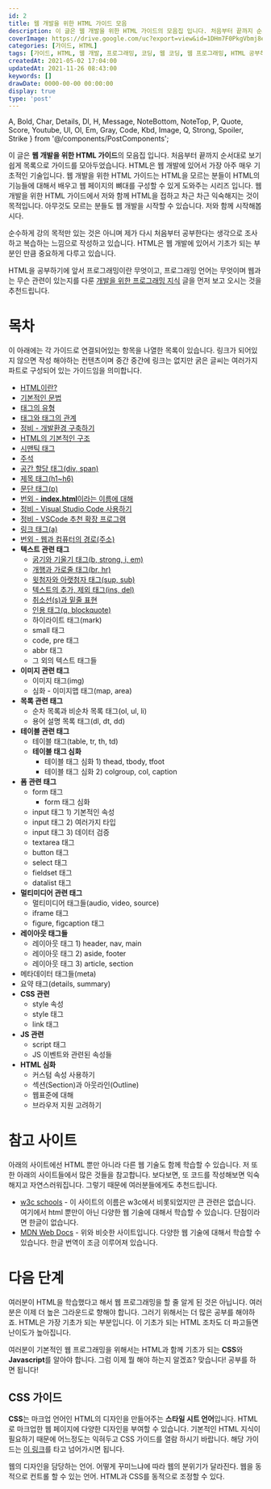```yaml
---
id: 2
title: 웹 개발을 위한 HTML 가이드 모음
description: 이 글은 웹 개발을 위한 HTML 가이드의 모음집 입니다. 처음부터 끝까지 순서대로 보기 쉽게 목록으로 가이드를 모아두었습니다. HTML은 웹 개발에 있어서 가장 아주 매우 기초적인 기술입니다. 웹 개발을 위한 HTML 가이드는 HTML을 모르는 분들이 HTML의 기능들에 대해서 배우고 웹 페이지의 뼈대를 구성할 수 있게 도와주는 시리즈 입니다. 웹 개발을 위한 HTML 가이드에서 저와 함께 HTML을 접하고 차근 차근 익숙해지는 것이 목적입니다. 아무것도 모르는 분들도 웹 개발을 시작할 수 있습니다. 저와 함께 시작해봅시다.
coverImage: https://drive.google.com/uc?export=view&id=1DHm7F0PkgVbmj8ePXu6uSK6XgAMLH1Jj
categories: [가이드, HTML]
tags: [가이드, HTML, 웹 개발, 프로그래밍, 코딩, 웹 코딩, 웹 프로그래밍, HTML 공부하기, HTML 초보]
createdAt: 2021-05-02 17:04:00
updatedAt: 2021-11-26 08:43:00
keywords: []
drawDate: 0000-00-00 00:00:00
display: true
type: 'post'
---
```


  A, Bold, Char, Details, Dl, H, Message, NoteBottom, NoteTop, P,
  Quote, Score, Youtube, Ul, Ol, Em, Gray, Code, Kbd, Image,
  Q, Strong, Spoiler, Strike
} from '@/components/PostComponents';

이 글은 **웹 개발을 위한 HTML 가이드**의 모음집 입니다. 처음부터 끝까지 순서대로 보기 쉽게 목록으로 가이드를 모아두었습니다. HTML은 웹 개발에 있어서 가장 아주 매우 기초적인 기술입니다. 웹 개발을 위한 HTML 가이드는 HTML을 모르는 분들이 HTML의 기능들에 대해서 배우고 웹 페이지의 뼈대를 구성할 수 있게 도와주는 시리즈 입니다. 웹 개발을 위한 HTML 가이드에서 저와 함께 HTML을 접하고 차근 차근 익숙해지는 것이 목적입니다. 아무것도 모르는 분들도 웹 개발을 시작할 수 있습니다. 저와 함께 시작해봅시다.

순수하게 강의 목적만 있는 것은 아니며 제가 다시 처음부터 공부한다는 생각으로 조사하고 복습하는 느낌으로 작성하고 있습니다. HTML은 웹 개발에 있어서 기초가 되는 부분인 만큼 중요하게 다루고 있습니다.

<Message color='y'>
  <p>HTML을 공부하기에 앞서 프로그래밍이란 무엇이고, 프로그래밍 언어는 무엇이며 웹과는 무슨 관련이 있는지를 다룬 <A href='/post/2021-05-02-02-complete-programming-knowledge' type='blog'>개발을 위한 프로그래밍 지식</A> 글을 먼저 보고 오시는 것을 추천드립니다.</p>
</Message>

# 목차
<Message color='blue'>
  <p>이 아래에는 각 가이드로 연결되어있는 항목을 나열한 목록이 있습니다. 링크가 되어있지 않으면 작성 해야하는 컨텐츠이며 중간 중간에 링크는 없지만 굵은 글씨는 여러가지 파트로 구성되어 있는 가이드임을 의미합니다.</p>
</Message>

* [HTML이란?](/post/2021-05-06-01-html-intro)
* [기본적인 문법](/post/2021-05-07-01-html-syntax)
* [태그의 유형](/post/2021-05-08-01-html-block-inline-tag)
* [태그와 태그의 관계](/post/2021-05-26-01-parent-child-sibling)
* [정비 - 개발환경 구축하기](/post/2021-06-02-01-development-environment)
* [HTML의 기본적인 구조](/post/2021-06-05-01-html-basic-structure)
* [시맨틱 태그](/post/2021-06-17-01-semantic-tags)
* [주석](/post/2021-06-19-01-comment)
* [공간 할당 태그(div, span)](/post/2021-06-25-01-div-and-span-tag)
* [제목 태그(h1~h6)](/post/2021-07-19-01-heading-tags)
* [문단 태그(p)](/post/2021-08-24-01-pragraph-tag)
* [번외 - **index.html**이라는 이름에 대해](/post/2021-09-04-01-filename-index)
* [정비 - Visual Studio Code 사용하기](/post/2021-09-13-01-vscode-install)
* [정비 - VSCode 추천 확장 프로그램](/post/2021-09-23-01-vscode-extension)
* [링크 태그(a)](/post/2021-09-25-01-link-tag)
* [번외 - 웹과 컴퓨터의 경로(주소)](/post/2021-10-02-29-about-path)
* **텍스트 관련 태그**
  * [굵기와 기울기 태그(b, strong, i, em)](/post/2021-10-30-31-text-bold-and-italic-tags)
  * [개행과 가로줄 태그(br, hr)](/post/2021-11-12-32-br-and-hr-tag)
  * [윗첨자와 아랫첨자 태그(sup, sub)](/post/2021-11-15-33-sub-and-sup-tag)
  * [텍스트의 추가, 제외 태그(ins, del)](/post/2021-11-17-34-ins-and-del-tag)
  * [취소선(s)과 밑줄 표현](/post/2021-11-26-35-u-and-s-tag)
  * [인용 태그(q, blockquote)](/post/2021-12-30-36-q-and-blockquote-tag)
  * 하이라이트 태그(mark)
  * small 태그
  * code, pre 태그
  * abbr 태그
  * 그 외의 텍스트 태그들
* **이미지 관련 태그**
  * 이미지 태그(img)
  * 심화 - 이미지맵 태그(map, area)
* **목록 관련 태그**
  * 순차 목록과 비순차 목록 태그(ol, ul, li)
  * 용어 설명 목록 태그(dl, dt, dd)
* **테이블 관련 태그**
  * 테이블 태그(table, tr, th, td)
  * **테이블 태그 심화**
    * 테이블 태그 심화 1) thead, tbody, tfoot
    * 테이블 태그 심화 2) colgroup, col, caption
* **폼 관련 태그**
  * form 태그
    * form 태그 심화
  * input 태그 1) 기본적인 속성
  * input 태그 2) 여러가지 타입
  * input 태그 3) 데이터 검증
  * textarea 태그
  * button 태그
  * select 태그
  * fieldset 태그
  * datalist 태그
* **멀티미디어 관련 태그**
  * 멀티미디어 태그들(audio, video, source)
  * iframe 태그
  * figure, figcaption 태그
* **레이아웃 태그들**
  * 레이아웃 태그 1) header, nav, main
  * 레이아웃 태그 2) aside, footer
  * 레이아웃 태그 3) article, section
* 메타데이터 태그들(meta)
* 요약 태그(details, summary)
* **CSS 관련**
  * style 속성
  * style 태그
  * link 태그
* **JS 관련**
  * script 태그
  * JS 이벤트와 관련된 속성들
* **HTML 심화**
  * 커스텀 속성 사용하기
  * 섹션(Section)과 아웃라인(Outline)
  * 웹표준에 대해
  * 브라우저 지원 고려하기

# 참고 사이트
아래의 사이트에선 HTML 뿐만 아니라 다른 웹 기술도 함께 학습할 수 있습니다. 저 또한 아래의 사이트들에서 많은 것들을 참고합니다. 보다보면, 또 코드를 작성해보면 익숙해지고 자연스러워집니다. 그렇기 때문에 여러분들에게도 추천드립니다.

<Ul>
  <li>
    <A type='normal' href='https://www.w3schools.com/html/default.asp'>w3c schools</A> - 이 사이트의 이름은 w3c에서 비롯되었지만 큰 관련은 없습니다. 여기에서 html 뿐만이 아닌 다양한 웹 기술에 대해서 학습할 수 있습니다. 단점이라면 한글이 없습니다.
  </li>
  <li>
    <A type='normal' href='https://developer.mozilla.org/ko/docs/Web/HTML'>MDN Web Docs</A> - 위와 비슷한 사이트입니다. 다양한 웹 기술에 대해서 학습할 수 있습니다. 한글 번역이 조금 이루어져 있습니다.
  </li>
</Ul>

# 다음 단계
여러분이 HTML을 학습했다고 해서 웹 프로그래밍을 할 줄 알게 된 것은 아닙니다. 여러분은 이제 더 높은 그라운드로 향해야 합니다. 그러기 위해서는 더 많은 공부를 해야하죠. HTML은 가장 기초가 되는 부분입니다. 이 기초가 되는 HTML 조차도 더 파고들면 난이도가 높아집니다.

<P>여러분이 기본적인 웹 프로그래밍을 위해서는 HTML과 함께 기초가 되는 <Strong>CSS</Strong><NoteTop number='1' />와 <Strong>Javascript</Strong><NoteTop number='2' />를 알아야 합니다. 그럼 이제 뭘 해야 하는지 알겠죠? 맞습니다! 공부를 하면 됩니다!</P>

## CSS 가이드
<P><Strong>CSS</Strong>는 마크업 언어인 HTML의 디자인을 만들어주는 <Strong>스타일 시트 언어</Strong>입니다. HTML로 마크업한 웹 페이지에 다양한 디자인을 부여할 수 있습니다. 기본적인 HTML 지식이 필요하기 때문에 어느정도는 익혀두고 CSS 가이드를 열람 하시기 바랍니다. 해당 가이드는 <A type='blog' href='/post/2021-05-02-03-complete-css-guide'>이 링크</A>를 타고 넘어가시면 됩니다.</P>

<NoteBottom number='1' first={true}>
  웹의 디자인을 담당하는 언어. 어떻게 꾸미느냐에 따라 웹의 분위기가 달라진다.
</NoteBottom>
<NoteBottom number='2'>
  웹을 동적으로 컨트롤 할 수 있는 언어. HTML과 CSS를 동적으로 조정할 수 있다.
</NoteBottom>
